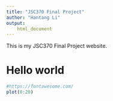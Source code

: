```yaml
---
title: "JSC370 Final Project"
author: "Hantang Li"
output: 
    html_document
---
```


This is my JSC370 Final Project website.


# Hello world

```r
#https://fontawesome.com/
plot(0:20)
```

